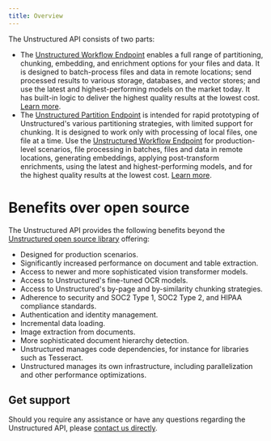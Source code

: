 ```yaml
---
title: Overview
---
```


The Unstructured API consists of two parts:

- The [Unstructured Workflow Endpoint](/api/workflow/overview) enables a full range of partitioning, chunking, embedding, and 
  enrichment options for your files and data. It is designed to batch-process files and data in remote locations; send processed results to 
  various storage, databases, and vector stores; and use the latest and highest-performing models on the market today. It has built-in logic 
  to deliver the highest quality results at the lowest cost. [Learn more](/api/workflow/overview).
- The [Unstructured Partition Endpoint](/api/partition/overview) is intended for rapid prototyping of Unstructured's 
  various partitioning strategies, with limited support for chunking. It is designed to work only with processing of local files, one file 
  at a time. Use the [Unstructured Workflow Endpoint](/api/workflow/overview) for production-level scenarios, file processing in 
  batches, files and data in remote locations, generating embeddings, applying post-transform enrichments, using the latest and 
  highest-performing models, and for the highest quality results at the lowest cost. [Learn more](/api/partition/overview).

# Benefits over open source

The Unstructured API provides the following benefits beyond the [Unstructured open source library](/open-source/introduction/overview) offering:

* Designed for production scenarios.
* Significantly increased performance on document and table extraction.
* Access to newer and more sophisticated vision transformer models.
* Access to Unstructured's fine-tuned OCR models.
* Access to Unstructured's by-page and by-similarity chunking strategies.
* Adherence to security and SOC2 Type 1, SOC2 Type 2, and HIPAA compliance standards.
* Authentication and identity management.
* Incremental data loading.
* Image extraction from documents.
* More sophisticated document hierarchy detection.
* Unstructured manages code dependencies, for instance for libraries such as Tesseract.
* Unstructured manages its own infrastructure, including parallelization and other performance optimizations.

## Get support

Should you require any assistance or have any questions regarding the Unstructured API, please [contact us directly](https://unstructured.io/contact).
